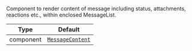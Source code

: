 Component to render content of message including status, attachments, reactions etc., within enclosed MessageList.

| Type | Default |
| - | - |
| component | [`MessageContent`](/reactnative/ui-components/message-content) |
